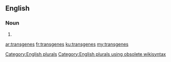 ==English==

===Noun===
{{head|en}}

# {{plural of|transgene}}

[[Category:English plurals]][[Category:English plurals using obsolete wikisyntax]]

[[ar:transgenes]]
[[fr:transgenes]]
[[ku:transgenes]]
[[my:transgenes]]
